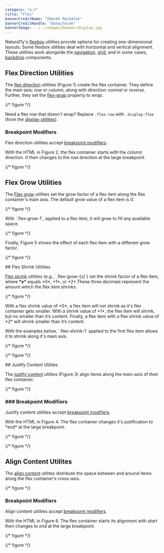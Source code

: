 ```yaml
---
category: "a-z"
title: "Flex"
bannerCreditName: "Zdeněk Macháček"
bannerCreditHandle: "@zmachacek" 
bannerImage: ../../images/banner/display.jpg
---
```


<TextBlock>

Natura11y's <a href="https://developer.mozilla.org/en-US/docs/Learn/CSS/CSS_layout/Flexbox" target="_blank">flexbox</a> utilities provide options for creating one-dimensional layouts. Some flexbox utilities deal with horizontal and vertical alignment. These utilities work alongside the <a href="#1">navigation</a>, <a href="#1">grid</a>, and in some cases, <a href="#1">backdrop</a> components.

</TextBlock>

<Divider id="flexDirectionUtilities" />

<TextBlock>

## Flex Direction Utilities

The <a href="https://developer.mozilla.org/en-US/docs/Web/CSS/flex-direction">flex direction</a> utilities (Figure 1) create the flex container. They define the main axis: *row* or *column*, along with direction: *normal* or *reverse*. Further, they set the <a href="https://developer.mozilla.org/en-US/docs/Web/CSS/flex-wrap">flex-wrap</a> property to *wrap*.

</TextBlock>

{/* figure */}

<TextBlock>

Need a flex row that doesn't wrap? Replace `.flex-row` with `.display-flex` (from the <a href="/docs/display/">display utilities</a>).

</TextBlock>

<TextBlock>

### Breakpoint Modifiers

Flex direction utilities accept <a href="/docs/breakpoints/#breakpointModifiers">breakpoint modifiers</a>.

With the HTML in Figure 2, the flex container starts with the *column* direction. It then changes to the *row* direction at the large breakpoint.

</TextBlock>

{/* figure */}

<Divider id="flexGrowUtilities" />

<TextBlock>

## Flex Grow Utilities

The <a href="https://developer.mozilla.org/en-US/docs/Web/CSS/flex-grow" target="_blank">Flex grow</a> utilities set the grow factor of a flex item along the flex container's main axis. The default grow value of a flex item is *0*.

</TextBlock>

{/* figure */}

<TextBlock>
    <p>
        With `.flex-grow-1`, applied to a flex item, it will grow to fill any available space.
    </p>
</TextBlock>
<!-- .container -->

{/* figure */}

<TextBlock>
    <p>
        Finally, Figure 5 shows the effect of each flex item with a different grow factor. 
    </p>
</TextBlock>
<!-- .container -->

{/* figure */}

<Divider id="flexShrinkUtilities" />

<TextBlock>
    ## Flex Shrink Utilities
    <p>
        <a href="https://developer.mozilla.org/en-US/docs/Web/CSS/flex-shrink" target="_blank">Flex skrink</a> utilities (e.g., `.flex-grow-{x}`) set the shrink factor of a flex item, where <strong>*x*</strong> equals *0*, *1*, or *2*.These three decimals represent the amount which the flex item shrinks.
    </p>
</TextBlock>

{/* figure */}

<TextBlock>
    <p>
        With a flex shrink value of *0*, a flex item will not shrink as it's flex container gets smaller. With a shrink value of *1*, the flex item will shrink, but no smaller than it’s content. Finally, a flex item with a flex shrink value of *2* will shrink smaller than it’s content.
    </p>
    <p>
        With the examples below, `.flex-shrink-1` applied to the first flex item allows it to shrink along it's main axis. 
    </p>
</TextBlock>

{/* figure */}

{/* figure */}

<Divider id="justifyContentUtilites" />

<TextBlock>
    ## Justify Content Utilites
    <p>
        The <a href="#1">justify content</a> utilites (Figure 3) align items along the main-axis of their flex container.  
    </p>
</TextBlock>

{/* figure */}

<TextBlock>
    <h3>### Breakpoint Modifiers</h3>
    <p>
        Justify content utilities accept <a href="/docs/breakpoints/#breakpointModifiers">breakpoint modifiers</a>.
    </p>
    <p>
        With the HTML in Figure 4. The flex container changes it's justification to *end* at the large breakpoint.
    </p>
</TextBlock>
<!-- .container -->
 
{/* figure */}

{/* figure */}

<Divider id="alignContentUtilites" />

<TextBlock>

## Align Content Utilites

The <a href="#1">align content</a> utilites distribute the space between and around items along the flex container's cross-axis.  

</TextBlock>

{/* figure */}

<TextBlock>

### Breakpoint Modifiers

Align content utilities accept <a href="/docs/breakpoints/#breakpointModifiers">breakpoint modifiers</a>.

With the HTML in Figure 6. The flex container starts its alignment with *start* then changes to *end* at the large breakpoint.

</TextBlock>

{/* figure */}

{/* figure */}